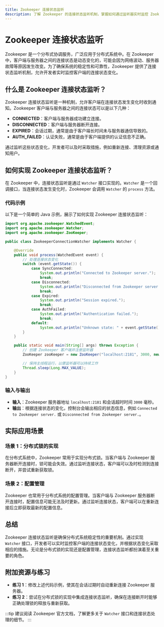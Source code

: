 ```yaml
---
title: Zookeeper 连接状态监听
description: 了解 Zookeeper 的连接状态监听机制，掌握如何通过监听器实时监控 Zookeeper 客户端的连接状态变化。
---
```


# Zookeeper 连接状态监听

Zookeeper 是一个分布式协调服务，广泛应用于分布式系统中。在 Zookeeper 中，客户端与服务器之间的连接状态是动态变化的，可能会因为网络波动、服务器故障等原因发生改变。为了确保系统的稳定性和可靠性，Zookeeper 提供了连接状态监听机制，允许开发者实时监控客户端的连接状态变化。

## 什么是 Zookeeper 连接状态监听？

Zookeeper 连接状态监听是一种机制，允许客户端在连接状态发生变化时收到通知。Zookeeper 客户端与服务器之间的连接状态可以是以下几种：

- **CONNECTED**：客户端与服务器成功建立连接。
- **DISCONNECTED**：客户端与服务器断开连接。
- **EXPIRED**：会话过期，通常是由于客户端长时间未与服务器通信导致的。
- **AUTH_FAILED**：认证失败，通常是由于客户端提供的认证信息不正确。

通过监听这些状态变化，开发者可以及时采取措施，例如重新连接、清理资源或通知用户。

## 如何实现 Zookeeper 连接状态监听？

在 Zookeeper 中，连接状态监听是通过 `Watcher` 接口实现的。`Watcher` 是一个回调接口，当连接状态发生变化时，Zookeeper 会调用 `Watcher` 的 `process` 方法。

### 代码示例

以下是一个简单的 Java 示例，展示了如何实现 Zookeeper 连接状态监听：

```java
import org.apache.zookeeper.WatchedEvent;
import org.apache.zookeeper.Watcher;
import org.apache.zookeeper.ZooKeeper;

public class ZookeeperConnectionWatcher implements Watcher {

    @Override
    public void process(WatchedEvent event) {
        // 处理连接状态变化
        switch (event.getState()) {
            case SyncConnected:
                System.out.println("Connected to Zookeeper server.");
                break;
            case Disconnected:
                System.out.println("Disconnected from Zookeeper server.");
                break;
            case Expired:
                System.out.println("Session expired.");
                break;
            case AuthFailed:
                System.out.println("Authentication failed.");
                break;
            default:
                System.out.println("Unknown state: " + event.getState());
        }
    }

    public static void main(String[] args) throws Exception {
        // 创建 Zookeeper 客户端并注册监听器
        ZooKeeper zooKeeper = new ZooKeeper("localhost:2181", 3000, new ZookeeperConnectionWatcher());

        // 保持主线程运行，以便监听器可以持续工作
        Thread.sleep(Long.MAX_VALUE);
    }
}
```

### 输入与输出

- **输入**：Zookeeper 服务器地址 `localhost:2181` 和会话超时时间 `3000` 毫秒。
- **输出**：根据连接状态的变化，控制台会输出相应的状态信息，例如 `Connected to Zookeeper server.` 或 `Disconnected from Zookeeper server.`。

## 实际应用场景

### 场景 1：分布式锁的实现

在分布式系统中，Zookeeper 常用于实现分布式锁。当客户端与 Zookeeper 服务器断开连接时，锁可能会失效。通过监听连接状态，客户端可以及时检测到连接断开，并尝试重新获取锁。

### 场景 2：配置管理

Zookeeper 也常用于分布式系统的配置管理。当客户端与 Zookeeper 服务器断开连接时，配置信息可能无法及时更新。通过监听连接状态，客户端可以在重新连接后立即获取最新的配置信息。

## 总结

Zookeeper 连接状态监听是确保分布式系统稳定性的重要机制。通过实现 `Watcher` 接口，开发者可以实时监控客户端的连接状态变化，并根据状态变化采取相应的措施。无论是分布式锁的实现还是配置管理，连接状态监听都扮演着至关重要的角色。

## 附加资源与练习

- **练习 1**：修改上述代码示例，使其在会话过期时自动重新连接 Zookeeper 服务器。
- **练习 2**：尝试在分布式锁的实现中集成连接状态监听，确保在连接断开时能够正确处理锁的释放与重新获取。

:::tip
建议阅读 Zookeeper 官方文档，了解更多关于 `Watcher` 接口和连接状态处理的细节。
:::
